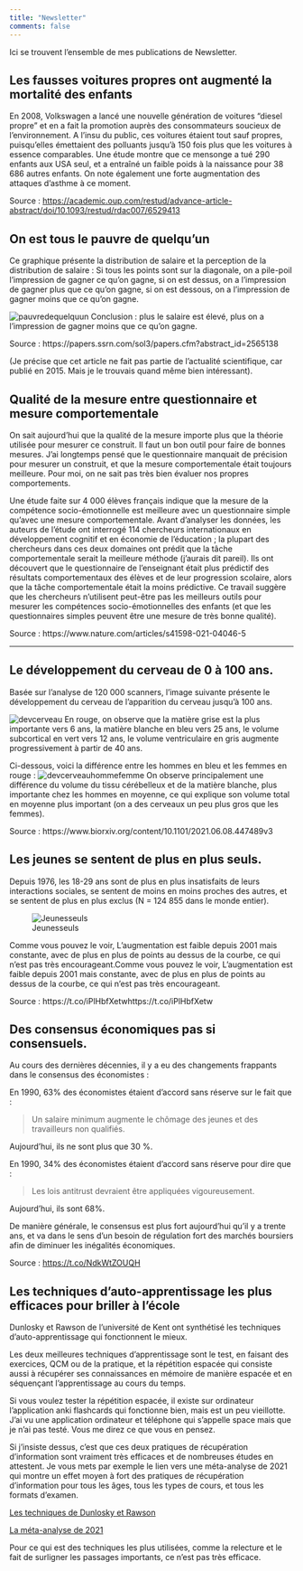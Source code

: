 ```yaml
---
title: "Newsletter"
comments: false
---
```


Ici se trouvent l'ensemble de mes publications de Newsletter.

## Les fausses voitures propres ont augmenté la mortalité des enfants

En 2008, Volkswagen a lancé une nouvelle génération de voitures "diesel 
propre" et en a fait la promotion auprès des consommateurs soucieux de 
l'environnement. A l'insu du public, ces voitures étaient tout sauf 
propres, puisqu'elles émettaient des polluants jusqu'à 150 fois plus que 
les voitures à essence comparables. Une étude montre que ce mensonge a tué 
290 enfants aux USA seul, et a entraîné un faible poids à la naissance 
pour 38 686 autres enfants. On note également une forte augmentation des 
attaques d’asthme à ce moment.

Source : [https://academic.oup.com/restud/advance-article-abstract/doi/10.1093/restud/rdac007/6529413](https://academic.oup.com/restud/advance-article-abstract/doi/10.1093/restud/rdac007/6529413)

## On est tous le pauvre de quelqu'un

Ce graphique présente la distribution de salaire et la perception de la distribution de salaire : Si tous les points sont sur la diagonale, on a pile-poil l’impression de gagner ce qu’on gagne, si on est dessus, on a l’impression de gagner plus que ce qu’on gagne, si on est dessous, on a l’impression de gagner moins que ce qu’on gagne.

![pauvredequelquun](C:/Users/adrie/OneDrive/site web/adrien website/newsletter/pauvredequelquun.png)
Conclusion : plus le salaire est élevé, plus on a l’impression de gagner moins que ce qu’on gagne.

Source : https://papers.ssrn.com/sol3/papers.cfm?abstract_id=2565138

(Je précise que cet article ne fait pas partie de l’actualité scientifique, car publié en 2015. Mais je le trouvais quand même bien intéressant).

## Qualité de la mesure entre questionnaire et mesure comportementale

On sait aujourd’hui que la qualité de la mesure importe plus que la 
théorie utilisée pour mesurer ce construit. Il faut un bon outil pour 
faire de bonnes mesures. J’ai longtemps pensé que le questionnaire 
manquait de précision pour mesurer un construit, et que la mesure 
comportementale était toujours meilleure. Pour moi, on ne sait pas très 
bien évaluer nos propres comportements.

Une étude faite sur 4 000 élèves français indique que la mesure de la 
compétence socio-émotionnelle est meilleure avec un questionnaire simple 
qu’avec une mesure comportementale. Avant d'analyser les données, les 
auteurs de l’étude ont interrogé 114 chercheurs internationaux en 
développement cognitif et en économie de l'éducation ; la plupart des 
chercheurs dans ces deux domaines ont prédit que la tâche comportementale 
serait la meilleure méthode (j’aurais dit pareil). Ils ont découvert que 
le questionnaire de l'enseignant était plus prédictif des résultats 
comportementaux des élèves et de leur progression scolaire, alors que la 
tâche comportementale était la moins prédictive. Ce travail suggère que 
les chercheurs n'utilisent peut-être pas les meilleurs outils pour mesurer 
les compétences socio-émotionnelles des enfants (et que les questionnaires 
simples peuvent être une mesure de très bonne qualité).

Source : https://www.nature.com/articles/s41598-021-04046-5


---
## Le développement du cerveau de 0 à 100 ans.

Basée sur l'analyse de 120 000 scanners, l'image suivante présente le 
développement du cerveau de l'apparition du cerveau jusqu'à 100 ans.

![devcerveau](C:/Users/adrie/OneDrive/site web/adrien website/newsletter/developpementcerveau0100.jpeg)
En rouge, on observe que la matière grise est la plus importante vers 6 ans, la matière blanche en bleu vers 25 ans, le volume subcortical en vert vers 12 ans, le volume ventriculaire en gris augmente progressivement à partir de 40 ans.

Ci-dessous, voici la différence entre les hommes en bleu et les femmes en rouge :
![devcerveauhommefemme](C:/Users/adrie/OneDrive/site web/adrien website/newsletter/devcerveauhommefemme.png)
On observe principalement une différence du volume du tissu cérébelleux et de la matière blanche, plus importante chez les hommes en moyenne, ce qui explique son volume total en moyenne plus important (on a des cerveaux un peu plus gros que les femmes).

Source : https://www.biorxiv.org/content/10.1101/2021.06.08.447489v3

## Les jeunes se sentent de plus en plus seuls.
Depuis 1976, les 18-29 ans sont de plus en plus insatisfaits de leurs
interactions sociales, se sentent de moins en moins proches des autres, et 
se sentent de plus en plus exclus (N = 124 855 dans le monde entier).


![Jeunesseuls](C:/Users/adrie/OneDrive/site web/adrien website/newsletter/lonelinessyoung.jpeg)

Comme vous pouvez le voir, L'augmentation est faible depuis 2001 mais 
constante, avec de plus en plus de points au dessus de la courbe, ce qui 
n'est pas très encourageant.Comme vous pouvez le voir, L'augmentation est 
faible depuis 2001 mais constante, avec de plus en plus de points au dessus de la courbe, ce qui n'est pas très encourageant.

Source : https://t.co/iPlHbfXetwhttps://t.co/iPlHbfXetw 


## Des consensus économiques pas si consensuels.

Au cours des dernières décennies, il y a eu des changements frappants dans le consensus des économistes :

En 1990, 63% des économistes étaient d'accord sans réserve sur le fait que :

> Un salaire minimum augmente le chômage des jeunes et des travailleurs non qualifiés.

Aujourd'hui, ils ne sont plus que 30 %.

En 1990, 34% des économistes étaient d'accord sans réserve pour dire que :

> Les lois antitrust devraient être appliquées vigoureusement.

Aujourd'hui, ils sont 68%.

De manière générale, le consensus est plus fort aujourd'hui qu'il y a trente ans, et va dans le sens d'un besoin de régulation fort des marchés boursiers afin de diminuer les inégalités économiques.

Source : [https://t.co/NdkWtZOUQH](https://t.co/NdkWtZOUQH)

## Les techniques d'auto-apprentissage les plus efficaces pour briller à l'école

Dunlosky et Rawson de l’université de Kent ont synthétisé les techniques d’auto-apprentissage qui fonctionnent le mieux.

Les deux meilleures techniques d’apprentissage sont le test, en faisant des exercices, QCM ou de la pratique, et la répétition espacée qui consiste aussi à récupérer ses connaissances en mémoire de manière espacée et en séquençant l’apprentissage au cours du temps.

Si vous voulez tester la répétition espacée, il existe sur ordinateur l’application anki flashcards qui fonctionne bien, mais est un peu vieillotte. J’ai vu une application ordinateur et téléphone qui s’appelle space mais que je n’ai pas testé. Vous me direz ce que vous en pensez.

Si j’insiste dessus, c’est que ces deux pratiques de récupération d’information sont vraiment très efficaces et de nombreuses études en attestent. Je vous mets par exemple le lien vers une méta-analyse de 2021 qui montre un effet moyen à fort des pratiques de récupération d’information pour tous les âges, tous les types de cours, et tous les formats d’examen.

[Les techniques de Dunlosky et Rawson](https://www.apa.org/pubs/journals/features/stl-0000024.pdf)

[La méta-analyse de 2021](https://link.springer.com/article/10.1007/s10648-021-09595-9)

Pour ce qui est des techniques les plus utilisées, comme la relecture et le fait de surligner les passages importants, ce n’est pas très efficace.